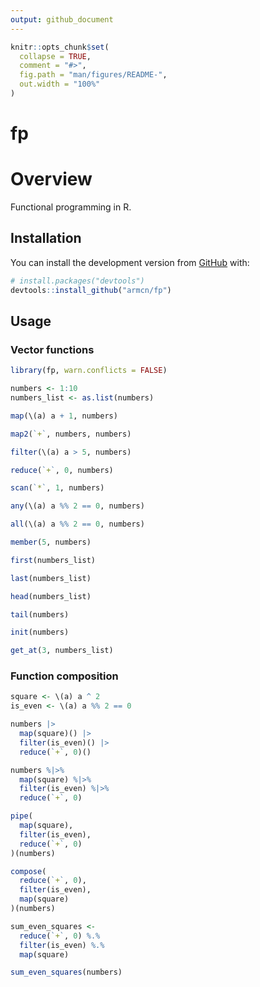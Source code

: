 ```yaml
---
output: github_document
---
```


<!-- README.md is generated from README.Rmd. Please edit that file -->

```r
knitr::opts_chunk$set(
  collapse = TRUE,
  comment = "#>",
  fig.path = "man/figures/README-",
  out.width = "100%"
)
```

# fp

# Overview

Functional programming in R.

## Installation

You can install the development version from [GitHub](https://github.com/) with:

``` r
# install.packages("devtools")
devtools::install_github("armcn/fp")
```

## Usage

### Vector functions

```r
library(fp, warn.conflicts = FALSE)

numbers <- 1:10
numbers_list <- as.list(numbers)

map(\(a) a + 1, numbers)

map2(`+`, numbers, numbers)

filter(\(a) a > 5, numbers)

reduce(`+`, 0, numbers)

scan(`*`, 1, numbers)

any(\(a) a %% 2 == 0, numbers)

all(\(a) a %% 2 == 0, numbers)

member(5, numbers)

first(numbers_list)

last(numbers_list)

head(numbers_list)

tail(numbers)

init(numbers)

get_at(3, numbers_list)
```

### Function composition

```r
square <- \(a) a ^ 2
is_even <- \(a) a %% 2 == 0

numbers |> 
  map(square)() |>
  filter(is_even)() |>
  reduce(`+`, 0)()

numbers %|>% 
  map(square) %|>% 
  filter(is_even) %|>% 
  reduce(`+`, 0)

pipe(
  map(square), 
  filter(is_even), 
  reduce(`+`, 0)
)(numbers)

compose(
  reduce(`+`, 0),
  filter(is_even),
  map(square)
)(numbers)

sum_even_squares <- 
  reduce(`+`, 0) %.% 
  filter(is_even) %.%
  map(square)

sum_even_squares(numbers)
```

